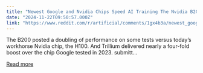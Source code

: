 ```yaml
---
title: "Newest Google and Nvidia Chips Speed AI Training The Nvidia B200 and Google Trillium debut on the MLPerf benchmark charts"
date: "2024-11-22T09:50:57.000Z"
link: "https://www.reddit.com/r/artificial/comments/1gx4b3a/newest_google_and_nvidia_chips_speed_ai_training/"
---
```


The B200 posted a doubling of performance on some tests versus today’s workhorse Nvidia chip, the H100. And Trillium delivered nearly a four-fold boost over the chip Google tested in 2023.
    submitt...

[Read more](https://www.reddit.com/r/artificial/comments/1gx4b3a/newest_google_and_nvidia_chips_speed_ai_training/)
